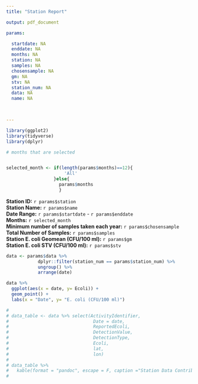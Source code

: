 ```yaml
---
title: "Station Report"

output: pdf_document 

params: 

  startdate: NA
  enddate: NA
  months: NA
  station: NA
  samples: NA
  chosensample: NA
  gm: NA 
  stv: NA
  station_num: NA
  data: NA
  name: NA


  
---
```

```r
library(ggplot2)
library(tidyverse)
library(dplyr)

```


```r
# months that are selected 


selected_month <- if(length(params$months)==12){
                      'All'
                  }else{
                    params$months
                    }
```


**Station ID:**   `r params$station`  
**Station Name:**   `r params$name`  
**Date Range:**      `r params$startdate` - `r params$enddate`  
**Months:**     `r selected_month`  
**Minimum number of samples taken each year:**     `r params$chosensample`
**Total Number of Samples:**     `r params$samples`  
**Station E. coli Geomean (CFU/100 ml):**    `r params$gm`  
**Station E. coli STV (CFU/100 ml):**        `r params$stv`  


```r
data <- params$data %>%
            dplyr::filter(station_num == params$station_num) %>% 
            ungroup() %>% 
            arrange(date)

data %>%
  ggplot(aes(x = date, y= Ecoli)) +
  geom_point() + 
  labs(x = "Date", y= "E. coli (CFU/100 ml)")


```

```r

# 
# data_table <- data %>% select(ActivityIdentifier, 
#                                Date = date, 
#                                ReportedEcoli, 
#                                DetectionValue, 
#                                DetectionType, 
#                                Ecoli,
#                                lat,  
#                                lon)
# 
# data_table %>% 
#   kable(format = "pandoc", escape = F, caption ="Station Data Contributing to Calculations and Scatterplot") 
#                 

```